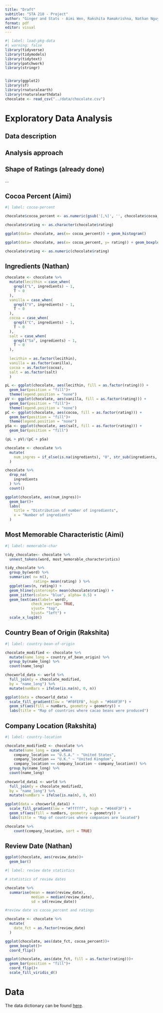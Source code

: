 ```yaml
---
title: "Draft"
subtitle: "STA 210 - Project"
author: "Ginger and Stats - Aimi Wen, Rakshita Ramakrishna, Nathan Nguyen"
format: pdf
editor: visual
---
```


```r
#| label: load-pkg-data
#| warning: false
library(tidyverse)
library(tidymodels)
library(tidytext)
library(patchwork)
library(stringr)


library(ggplot2)
library(sf)
library(rnaturalearth)
library(rnaturalearthdata)
chocolate <- read_csv("../data/chocolate.csv")


```

# Exploratory Data Analysis
## Data description

## Analysis approach

## Shape of Ratings (already done)

...

## Cocoa Percent (Aimi)

```r
#| label: cocoa-percent

chocolate$cocoa_percent <- as.numeric(gsub('[,%]', '', chocolate$cocoa_percent))

chocolate$rating <- as.character(chocolate$rating) 

ggplot(data= chocolate, aes(x= cocoa_percent)) + geom_histogram() 

ggplot(data= chocolate, aes(x= cocoa_percent, y= rating)) + geom_boxplot()

chocolate$rating <- as.numeric(chocolate$rating) 
```

## Ingredients (Nathan)

```r
chocolate <- chocolate %>%
  mutate(lecithin = case_when(
    grepl("L", ingredients) ~ 1,
    T ~ 0
  ),
  vanilla = case_when(
    grepl("V", ingredients) ~ 1,
    T ~ 0
  ),
  cocoa = case_when(
    grepl("C", ingredients) ~ 1,
    T ~ 0
  ),
  salt = case_when(
    grepl("Sa", ingredients) ~ 1,
    T ~ 0
  ),
  
  lecithin = as.factor(lecithin),
  vanilla = as.factor(vanilla),
  cocoa = as.factor(cocoa),
  salt = as.factor(salt)
  )
```

```r
pL <- ggplot(chocolate, aes(lecithin, fill = as.factor(rating))) +
  geom_bar(position = "fill")+
  theme(legend.position = "none")
pV <- ggplot(chocolate, aes(vanilla, fill = as.factor(rating))) +
  geom_bar(position = "fill")+
  theme(legend.position = "none")
pC <- ggplot(chocolate, aes(cocoa, fill = as.factor(rating))) +
  geom_bar(position = "fill")+
  theme(legend.position = "none")
pSa <- ggplot(chocolate, aes(salt, fill = as.factor(rating))) +
  geom_bar(position = "fill")

(pL + pV)/(pC + pSa)

```

```r
chocolate <- chocolate %>%
  mutate(
    num_ingres = if_else(is.na(ingredients), "0", str_sub(ingredients, 1, 1))
  )
```


```r
chocolate %>%
  drop_na(
    ingredients
  ) %>%
  count()
```
```r
ggplot(chocolate, aes(num_ingres))+
  geom_bar()+
  labs(
    title = "Distribution of number of ingredients",
    x = "Number of ingredients"
  )
```

## Most Memorable Characteristic (Aimi)

```r
#| label: memorable-char

tidy_chocolate<- chocolate %>% 
  unnest_tokens(word, most_memorable_characteristics)

tidy_chocolate %>% 
  group_by(word) %>% 
  summarize( n= n(), 
             rating= mean(rating) ) %>%
  ggplot(aes(n, rating)) + 
  geom_hline(yintercept= mean(chocolate$rating)) + 
  geom_jitter(color= "blue", alpha= 0.5) + 
  geom_text(aes(label= word),
            check_overlap= TRUE, 
            vjust= "top", 
            hjust= "left") +
  scale_x_log10() 
```

## Country Bean of Origin (Rakshita)

```r
#| label: country-bean-of-origin

chocolate_modified <- chocolate %>%
  mutate(name_long = country_of_bean_origin) %>%
  group_by(name_long) %>%
  count(name_long)

chocworld_data <- world %>%
  full_join(y = chocolate_modified,
  by = "name_long") %>%
  mutate(numBars = ifelse(is.na(n), 0, n))

ggplot(data = chocworld_data) +
  scale_fill_gradient(low = "#F0FEFB", high = "#044F3F") +
  geom_sf(aes(fill = numBars, geometry = geometry)) +
  labs(title = "Map of countries where cacao beans were produced")
```

## Company Location (Rakshita)

```r
#| label: country-location

chocolate_modified2 <- chocolate %>%
  mutate(name_long = case_when(
    company_location == "U.S.A." ~ "United States",
    company_location == "U.K." ~ "United Kingdom",
    company_location == company_location ~ company_location)) %>%
  group_by(name_long) %>%
  count(name_long)
         
chocworld_data1 <- world %>%
  full_join(y = chocolate_modified2,
  by = "name_long") %>%
  mutate(numBars = ifelse(is.na(n), 0, n))

ggplot(data = chocworld_data1) +
  scale_fill_gradient(low = "#ffffff", high = "#044F3F") +
  geom_sf(aes(fill = numBars, geometry = geometry)) +
  labs(title = "Map of countries where companies are located")

chocolate %>%
    count(company_location, sort = TRUE)


```

## Review Date (Nathan)

```r
ggplot(chocolate, aes(review_date))+
  geom_bar()
```

```r
#| label: review date statistics

# statistics of review dates

chocolate %>%
  summarise(mean = mean(review_date),
            median = median(review_date),
            sd = sd(review_date))
```
```r
#review date vs cocoa_percent and ratings

chocolate <- chocolate %>%
  mutate(
    date_fct = as.factor(review_date)
  )

ggplot(chocolate, aes(date_fct, cocoa_percent))+
  geom_boxplot()+
  coord_flip()

ggplot(chocolate, aes(date_fct, fill = as.factor(rating)))+
  geom_bar(position = "fill")+
  coord_flip()+
  scale_fill_viridis_d()
```

# Data

The data dictionary can be found [here](ADD%20LINK!!!).
